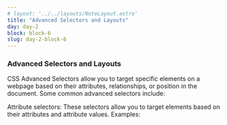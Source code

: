 ```yaml
---
# layout: '../../layouts/NoteLayout.astro'
title: "Advanced Selectors and Layouts"
day: day-2
block: block-6
slug: day-2-block-6
---
```


### Advanced Selectors and Layouts

CSS Advanced Selectors allow you to target specific elements on a webpage based on their attributes, relationships, or position in the document. Some common advanced selectors include:

Attribute selectors: These selectors allow you to target elements based on their attributes and attribute values.
Examples: